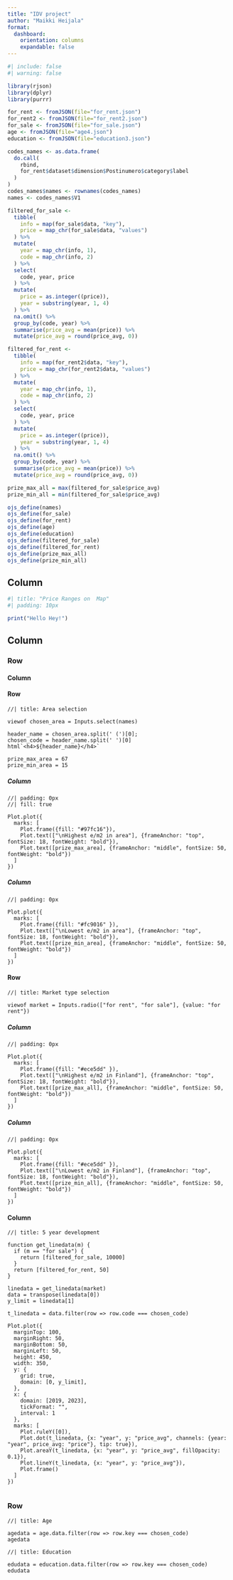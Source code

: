 ```yaml
---
title: "IDV project"
author: "Maikki Heijala"
format: 
  dashboard:
    orientation: columns
    expandable: false
---
```

```r
#| include: false
#| warning: false

library(rjson)
library(dplyr)
library(purrr)

for_rent <- fromJSON(file="for_rent.json")
for_rent2 <- fromJSON(file="for_rent2.json")
for_sale <- fromJSON(file="for_sale.json")
age <- fromJSON(file="age4.json")
education <- fromJSON(file="education3.json")

codes_names <- as.data.frame(
  do.call(
    rbind,
    for_rent$dataset$dimension$Postinumero$category$label
  )
)
codes_names$names <- rownames(codes_names)
names <- codes_names$V1

filtered_for_sale <- 
  tibble(
    info = map(for_sale$data, "key"),
    price = map_chr(for_sale$data, "values")
  ) %>% 
  mutate(
    year = map_chr(info, 1),
    code = map_chr(info, 2) 
  ) %>%
  select(
    code, year, price
  ) %>%
  mutate(
    price = as.integer((price)),
    year = substring(year, 1, 4)
  ) %>%
  na.omit() %>%
  group_by(code, year) %>%
  summarise(price_avg = mean(price)) %>%
  mutate(price_avg = round(price_avg, 0))

filtered_for_rent <- 
  tibble(
    info = map(for_rent2$data, "key"),
    price = map_chr(for_rent2$data, "values")
  ) %>% 
  mutate(
    year = map_chr(info, 1),
    code = map_chr(info, 2) 
  ) %>%
  select(
    code, year, price
  ) %>%
  mutate(
    price = as.integer((price)),
    year = substring(year, 1, 4)
  ) %>%
  na.omit() %>%
  group_by(code, year) %>%
  summarise(price_avg = mean(price)) %>%
  mutate(price_avg = round(price_avg, 0))

prize_max_all = max(filtered_for_sale$price_avg)
prize_min_all = min(filtered_for_sale$price_avg)

ojs_define(names)
ojs_define(for_sale)
ojs_define(for_rent)
ojs_define(age)
ojs_define(education)
ojs_define(filtered_for_sale)
ojs_define(filtered_for_rent)
ojs_define(prize_max_all)
ojs_define(prize_min_all)

```

## Column {width="30%"}

```r
#| title: "Price Ranges on  Map"
#| padding: 10px

print("Hello Hey!")

```

## Column

### Row {height=60%}

#### Column

#### Row

```ojs
//| title: Area selection

viewof chosen_area = Inputs.select(names)

header_name = chosen_area.split(' (')[0];
chosen_code = header_name.split(' ')[0]
html`<h4>${header_name}</h4>`

prize_max_area = 67
prize_min_area = 15

```

##### Column

```ojs
//| padding: 0px
//| fill: true

Plot.plot({
  marks: [
    Plot.frame({fill: "#97fc16"}),
    Plot.text(["\nHighest e/m2 in area"], {frameAnchor: "top", fontSize: 18, fontWeight: "bold"}),
    Plot.text([prize_max_area], {frameAnchor: "middle", fontSize: 50, fontWeight: "bold"})
  ]
})
```

##### Column

```ojs
//| padding: 0px

Plot.plot({
  marks: [
    Plot.frame({fill: "#fc9016" }),
    Plot.text(["\nLowest e/m2 in area"], {frameAnchor: "top", fontSize: 18, fontWeight: "bold"}),
    Plot.text([prize_min_area], {frameAnchor: "middle", fontSize: 50, fontWeight: "bold"})
  ]
})
```

#### Row

```ojs
//| title: Market type selection

viewof market = Inputs.radio(["for rent", "for sale"], {value: "for rent"})

```

##### Column

```ojs
//| padding: 0px

Plot.plot({
  marks: [
    Plot.frame({fill: "#ece5dd" }),
    Plot.text(["\nHighest e/m2 in Finland"], {frameAnchor: "top", fontSize: 18, fontWeight: "bold"}),
    Plot.text([prize_max_all], {frameAnchor: "middle", fontSize: 50, fontWeight: "bold"})
  ]
})
```

##### Column

```ojs
//| padding: 0px

Plot.plot({
  marks: [
    Plot.frame({fill: "#ece5dd" }),
    Plot.text(["\nLowest e/m2 in Finland"], {frameAnchor: "top", fontSize: 18, fontWeight: "bold"}),
    Plot.text([prize_min_all], {frameAnchor: "middle", fontSize: 50, fontWeight: "bold"})
  ]
})
```

#### Column

```ojs
//| title: 5 year development

function get_linedata(m) {
  if (m == "for sale") {
    return [filtered_for_sale, 10000]
  }
  return [filtered_for_rent, 50]
}

linedata = get_linedata(market)
data = transpose(linedata[0])
y_limit = linedata[1]

t_linedata = data.filter(row => row.code === chosen_code)

Plot.plot({
  marginTop: 100,
  marginRight: 50,
  marginBottom: 50,
  marginLeft: 50,
  height: 450,
  width: 350,
  y: {
    grid: true,
    domain: [0, y_limit],
  },
  x: {
    domain: [2019, 2023],
    tickFormat: "",
    interval: 1
  },
  marks: [
    Plot.ruleY([0]),
    Plot.dot(t_linedata, {x: "year", y: "price_avg", channels: {year: "year", price_avg: "price"}, tip: true}),
    Plot.areaY(t_linedata, {x: "year", y: "price_avg", fillOpacity: 0.1}),
    Plot.lineY(t_linedata, {x: "year", y: "price_avg"}),
    Plot.frame()
  ]
})


```

### Row {.tabset}

```ojs
//| title: Age

agedata = age.data.filter(row => row.key === chosen_code)
agedata

```


```ojs
//| title: Education

edudata = education.data.filter(row => row.key === chosen_code)
edudata

```
